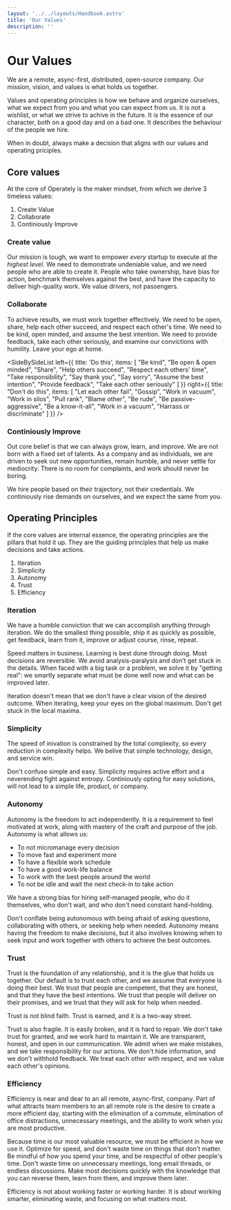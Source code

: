 ```yaml
---
layout: '../../layouts/Handbook.astro'
title: 'Our Values'
description: ''
---
```


# Our Values

We are a remote, async-first, distributed, open-source company. Our mission,
vision, and values is what holds us together.

Values and operating principles is how we behave and organize ourselves, what
we expect from you and what you can expect from us. It is not a wishlist, or
what we strive to achive in the future. It is the essence of our character, 
both on a good day and on a bad one. It describes the behaviour of the people 
we hire.

When in doubt, always make a decision that aligns with our values and operating
priciples.

## Core values

At the core of Operately is the maker mindset, from which we derive 3 timeless values:

1. Create Value
2. Collaborate
3. Continiously Improve

### Create value

Our mission is tough, we want to empower _every_ startup to execute at the 
_highest level_. We need to demonstrate undeniable value, and we need people who
are able to create it. People who take ownership, have bias for action, benchmark
themselves against the best, and have the capacity to deliver high-quality work.
We value drivers, not passengers.

### Collaborate

To achieve results, we must work together effectively. We need to be open, share,
help each other succeed, and respect each other's time. We need to be kind, open
minded, and assume the best intention. We need to provide feedback, take each other
seriously, and examine our convictions with humility. Leave your ego at home.

<SideBySideList 
  left={{
    title: 'Do this',
    items: [
      "Be kind",
      "Be open & open minded",
      "Share",
      "Help others succeed",
      "Respect each others' time",
      "Take responsibility",
      "Say thank you",
      "Say sorry",
      "Assume the best intention",
      "Provide feedback",
      "Take each other seriously"
    ]
  }} 
  right={{
    title: "Don't do this",
    items: [
      "Let each other fail",
      "Gossip",
      "Work in vacuum",
      "Work in silos",
      "Pull rank",
      "Blame other",
      "Be rude",
      "Be passive-aggressive",
      "Be a know-it-all",
      "Work in a vacuum",
      "Harrass or discriminate"
    ]
  }}
/>

### Continiously Improve

Out core belief is that we can always grow, learn, and improve. We are not born with
a fixed set of talents. As a company and as individuals, we are driven to seek out 
new opportunities, remain humble, and never settle for mediocrity. There is no room
for complaints, and work should never be boring.

We hire people based on their trajectory, not their credentials. 
We continiously rise demands on ourselves, and we expect the same from you.

## Operating Principles

If the core values are internal essence, the operating principles are the pillars 
that hold it up. They are the guiding principles that help us make decisions and 
take actions.

1. Iteration
2. Simplicity
3. Autonomy
4. Trust
5. Efficiency

### Iteration

We have a humble conviction that we can accomplish anything through iteration.
We do the smallest thing possible, ship it as quickly as possible, get feedback,
learn from it, improve or adjust course, rinse, repeat. 

Speed matters in business. Learning is best done through doing. Most decisions 
are reversible. We avoid analysis-paralysis and don’t get stuck in the details. 
When faced with a big task or a problem, we solve it by "getting real": we smartly
separate what must be done well now and what can be improved later.

Iteration doesn't mean that we don't have a clear vision of the desired outcome.
When iterating, keep your eyes on the global maximum. Don't get stuck in the local
maxima.

### Simplicity

The speed of inivation is constrained by the total complexity, so every reduction in 
complexity helps. We belive that simple technology, design, and service win.

Don't confuse simple and easy. Simplicity requires active effort and a neverending fight
against entropy. Continiously opting for easy solutions, will not lead to a simple life,
product, or company.

### Autonomy

Autonomy is the freedom to act independently. It is a requirement to feel motivated at work,
along with mastery of the craft and purpose of the job. Autonomy is what allows us:

- To not micromanage every decision
- To move fast and experiment more
- To have a flexible work schedule
- To have a good work-life balance
- To work with the best people around the world
- To not be idle and wait the next check-in to take action

We have a strong bias for hiring self-managed people, who do it themselves, who don't wait,
and who don't need constant hand-holding.

Don't conflate being autonomous with being afraid of asking questions, collaborating with
others, or seeking help when needed. Autonomy means having the freedom to make decisions, but 
it also involves knowing when to seek input and work together with others to achieve the best 
outcomes.

### Trust

Trust is the foundation of any relationship, and it is the glue that holds us together. Our
default is to trust each other, and we assume that everyone is doing their best. We trust that
people are competent, that they are honest, and that they have the best intentions. We trust
that people will deliver on their promises, and we trust that they will ask for help when needed.

Trust is not blind faith. Trust is earned, and it is a two-way street. 

Trust is also fragile. It is easily broken, and it is hard to repair. We don't take trust for granted, 
and we work hard to maintain it. We are transparent, honest, and open in our communication. We 
admit when we make mistakes, and we take responsibility for our actions. We don't hide information, 
and we don't withhold feedback. We treat each other with respect, and we value each other's 
opinions.

### Efficiency

Efficiency is near and dear to an all remote, async-first, company. Part of what attracts team
members to an all remote role is the desire to create a more efficient day, starting with the
elimination of a commute, elimination of office distractions, unnecessary meetings, and the ability
to work when you are most productive.

Because time is our most valuable resource, we must be efficient in how we use it. Optimize for
speed, and don't waste time on things that don't matter. Be mindful of how you spend your time,
and be respectful of other people's time. Don't waste time on unnecessary meetings, long email
threads, or endless discussions. Make most decisions quickly with the knowledge that you can
reverse them, learn from them, and improve them later.

Efficiency is not about working faster or working harder. It is about working smarter, 
eliminating waste, and focusing on what matters most.
